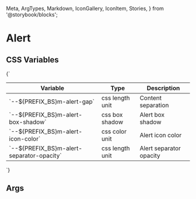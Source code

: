   Meta,
  ArgTypes,
  Markdown,
  IconGallery,
  IconItem,
  Stories,
} from '@storybook/blocks';


# Alert

## CSS Variables
<Markdown>
  {`

  | Variable                                        | Type             | Description              |
  |-------------------------------------------------|------------------|--------------------------|
  | \`--${PREFIX_BS}m-alert-gap\`                   | css length unit  | Content separation       |
  | \`--${PREFIX_BS}m-alert-box-shadow\`            | css box shadow   | Alert box shadow         |
  | \`--${PREFIX_BS}m-alert-icon-color\`            | css color unit   | Alert icon color         |
  | \`--${PREFIX_BS}m-alert-separator-opacity\`     | css length unit  | Alert separator opacity  |

  `}
</Markdown>

## Args
<Meta of={MAlertStories} />

<ArgTypes of={MAlertStories} />

<Stories />


